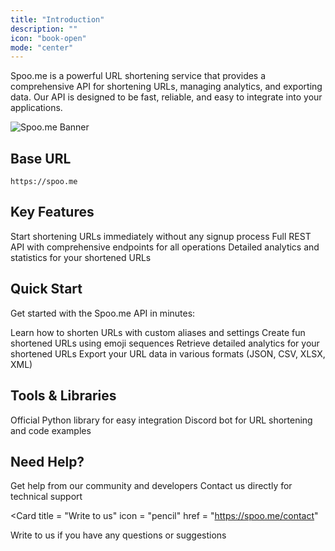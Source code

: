 ```yaml
---
title: "Introduction"
description: ""
icon: "book-open"
mode: "center"
---
```


Spoo.me is a powerful URL shortening service that provides a comprehensive API for shortening URLs, managing analytics, and exporting data. Our API is designed to be fast, reliable, and easy to integrate into your applications.

![Spoo.me Banner](/images/banner-rounded.png)

## Base URL
```
https://spoo.me
```

## Key Features

<CardGroup cols={3}>
  <Card
    title="No Registration Required"
    icon="check"
    color="#A855F7"
  >
    Start shortening URLs immediately without any signup process
  </Card>
  <Card
    title="API Access"
    icon="code"
    color="#A855F7"
  >
    Full REST API with comprehensive endpoints for all operations
  </Card>
  <Card
    title="Advanced Analytics Dashboard"
    icon="chart-line"
    color="#A855F7"
  >
    Detailed analytics and statistics for your shortened URLs
  </Card>
</CardGroup>

## Quick Start

Get started with the Spoo.me API in minutes:

<CardGroup cols={2}>
  <Card
    title="Shorten URLs"
    icon="link"
    href="/api-reference/url-shortening/shorten-long-urls"
  >
    Learn how to shorten URLs with custom aliases and settings
  </Card>
  <Card
    title="Emoji URLs"
    icon="smile"
    href="/api-reference/url-shortening/create-emoji-urls"
  >
    Create fun shortened URLs using emoji sequences
  </Card>
  <Card
    title="URL Statistics"
    icon="chart-bar"
    href="/api-reference/analytics/get-url-statistics"
  >
    Retrieve detailed analytics for your shortened URLs
  </Card>
  <Card
    title="Export Data"
    icon="download"
    href="/api-reference/data-export/export-url-data"
  >
    Export your URL data in various formats (JSON, CSV, XLSX, XML)
  </Card>
</CardGroup>

## Tools & Libraries

<CardGroup cols={2}>
  <Card
    title="Python Library"
    icon="python"
    href="/tools/python-library"
  >
    Official Python library for easy integration
  </Card>
  <Card
    title="SpooBot Discord Bot"
    icon="discord"
    href="/tools/spoobot"
  >
    Discord bot for URL shortening and code examples
  </Card>
</CardGroup>

## Need Help?

<CardGroup cols={2}>
  <Card
    title="Join our Discord"
    icon="discord"
    href="https://discord.gg/spoo-me"
  >
    Get help from our community and developers
  </Card>
  <Card
    title="Email Support"
    icon="mail"
    href="mailto:support@spoo.me"
  >
    Contact us directly for technical support
  </Card>
</CardGroup>

<Card
  title = "Write to us"
  icon = "pencil"
  href = "https://spoo.me/contact"
>
  Write to us if you have any questions or suggestions
</Card>
